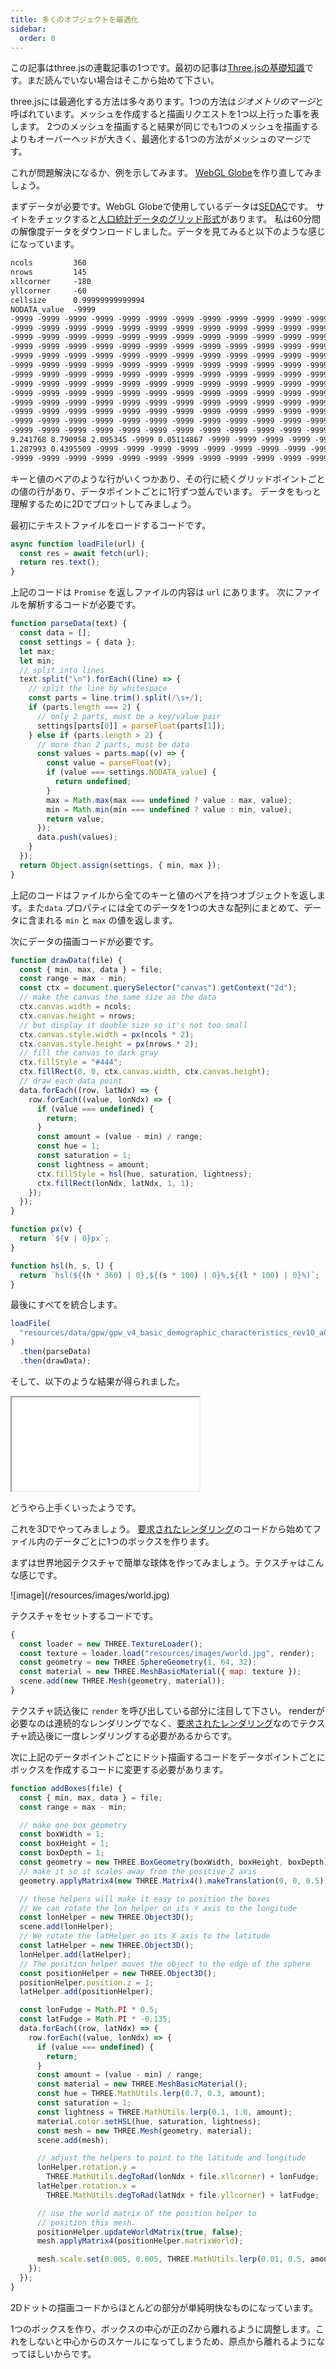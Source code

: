 ```yaml
---
title: 多くのオブジェクトを最適化
sidebar:
  order: 0
---
```


この記事はthree.jsの連載記事の1つです。最初の記事は[Three.jsの基礎知識](fundamentals.html)です。まだ読んでいない場合はそこから始めて下さい。

three.jsには最適化する方法は多々あります。1つの方法は*ジオメトリのマージ*と呼ばれています。メッシュを作成すると描画リクエストを1つ以上行った事を表します。
2つのメッシュを描画すると結果が同じでも1つのメッシュを描画するよりもオーバーヘッドが大きく、最適化する1つの方法がメッシュのマージです。

これが問題解決になるか、例を示してみます。
[WebGL Globe](https://globe.chromeexperiments.com/)を作り直してみましょう。

まずデータが必要です。WebGL Globeで使用しているデータは[SEDAC](http://sedac.ciesin.columbia.edu/gpw/)です。
サイトをチェックすると[人口統計データのグリッド形式](https://beta.sedac.ciesin.columbia.edu/data/set/gpw-v4-basic-demographic-characteristics-rev10)があります。
私は60分間の解像度データをダウンロードしました。データを見てみると以下のような感じになっています。

```txt
ncols         360
nrows         145
xllcorner     -180
yllcorner     -60
cellsize      0.99999999999994
NODATA_value  -9999
-9999 -9999 -9999 -9999 -9999 -9999 -9999 -9999 -9999 -9999 -9999 -9999 ...
-9999 -9999 -9999 -9999 -9999 -9999 -9999 -9999 -9999 -9999 -9999 -9999 ...
-9999 -9999 -9999 -9999 -9999 -9999 -9999 -9999 -9999 -9999 -9999 -9999 ...
-9999 -9999 -9999 -9999 -9999 -9999 -9999 -9999 -9999 -9999 -9999 -9999 ...
-9999 -9999 -9999 -9999 -9999 -9999 -9999 -9999 -9999 -9999 -9999 -9999 ...
-9999 -9999 -9999 -9999 -9999 -9999 -9999 -9999 -9999 -9999 -9999 -9999 ...
-9999 -9999 -9999 -9999 -9999 -9999 -9999 -9999 -9999 -9999 -9999 -9999 ...
-9999 -9999 -9999 -9999 -9999 -9999 -9999 -9999 -9999 -9999 -9999 -9999 ...
-9999 -9999 -9999 -9999 -9999 -9999 -9999 -9999 -9999 -9999 -9999 -9999 ...
-9999 -9999 -9999 -9999 -9999 -9999 -9999 -9999 -9999 -9999 -9999 -9999 ...
-9999 -9999 -9999 -9999 -9999 -9999 -9999 -9999 -9999 -9999 -9999 -9999 ...
-9999 -9999 -9999 -9999 -9999 -9999 -9999 -9999 -9999 -9999 -9999 -9999 ...
-9999 -9999 -9999 -9999 -9999 -9999 -9999 -9999 -9999 -9999 -9999 -9999 ...
9.241768 8.790958 2.095345 -9999 0.05114867 -9999 -9999 -9999 -9999 -999...
1.287993 0.4395509 -9999 -9999 -9999 -9999 -9999 -9999 -9999 -9999 -9999...
-9999 -9999 -9999 -9999 -9999 -9999 -9999 -9999 -9999 -9999 -9999 -9999 ...
```

キーと値のペアのような行がいくつかあり、その行に続くグリッドポイントごとの値の行があり、データポイントごとに1行ずつ並んでいます。
データをもっと理解するために2Dでプロットしてみましょう。

最初にテキストファイルをロードするコードです。

```js
async function loadFile(url) {
  const res = await fetch(url);
  return res.text();
}
```

上記のコードは `Promise` を返しファイルの内容は `url` にあります。
次にファイルを解析するコードが必要です。

```js
function parseData(text) {
  const data = [];
  const settings = { data };
  let max;
  let min;
  // split into lines
  text.split("\n").forEach((line) => {
    // split the line by whitespace
    const parts = line.trim().split(/\s+/);
    if (parts.length === 2) {
      // only 2 parts, must be a key/value pair
      settings[parts[0]] = parseFloat(parts[1]);
    } else if (parts.length > 2) {
      // more than 2 parts, must be data
      const values = parts.map((v) => {
        const value = parseFloat(v);
        if (value === settings.NODATA_value) {
          return undefined;
        }
        max = Math.max(max === undefined ? value : max, value);
        min = Math.min(min === undefined ? value : min, value);
        return value;
      });
      data.push(values);
    }
  });
  return Object.assign(settings, { min, max });
}
```

上記のコードはファイルから全てのキーと値のペアを持つオブジェクトを返します。また`data` プロパティには全てのデータを1つの大きな配列にまとめて、データに含まれる `min` と `max` の値を返します。

次にデータの描画コードが必要です。

```js
function drawData(file) {
  const { min, max, data } = file;
  const range = max - min;
  const ctx = document.querySelector("canvas").getContext("2d");
  // make the canvas the same size as the data
  ctx.canvas.width = ncols;
  ctx.canvas.height = nrows;
  // but display it double size so it's not too small
  ctx.canvas.style.width = px(ncols * 2);
  ctx.canvas.style.height = px(nrows * 2);
  // fill the canvas to dark gray
  ctx.fillStyle = "#444";
  ctx.fillRect(0, 0, ctx.canvas.width, ctx.canvas.height);
  // draw each data point
  data.forEach((row, latNdx) => {
    row.forEach((value, lonNdx) => {
      if (value === undefined) {
        return;
      }
      const amount = (value - min) / range;
      const hue = 1;
      const saturation = 1;
      const lightness = amount;
      ctx.fillStyle = hsl(hue, saturation, lightness);
      ctx.fillRect(lonNdx, latNdx, 1, 1);
    });
  });
}

function px(v) {
  return `${v | 0}px`;
}

function hsl(h, s, l) {
  return `hsl(${(h * 360) | 0},${(s * 100) | 0}%,${(l * 100) | 0}%)`;
}
```

最後にすべてを統合します。

```js
loadFile(
  "resources/data/gpw/gpw_v4_basic_demographic_characteristics_rev10_a000_014mt_2010_cntm_1_deg.asc",
)
  .then(parseData)
  .then(drawData);
```

そして、以下のような結果が得られました。

<iframe src="/editor?url=/manual/examples/gpw-data-viewer.html"></iframe>

どうやら上手くいったようです。

これを3Dでやってみましょう。
[要求されたレンダリング](rendering-on-demand.html)のコードから始めてファイル内のデータごとに1つのボックスを作ります。

まずは世界地図テクスチャで簡単な球体を作ってみましょう。テクスチャはこんな感じです。

<div class="threejs_center">![image](/resources/images/world.jpg)</div>

テクスチャをセットするコードです。

```js
{
  const loader = new THREE.TextureLoader();
  const texture = loader.load("resources/images/world.jpg", render);
  const geometry = new THREE.SphereGeometry(1, 64, 32);
  const material = new THREE.MeshBasicMaterial({ map: texture });
  scene.add(new THREE.Mesh(geometry, material));
}
```

テクスチャ読込後に `render` を呼び出している部分に注目して下さい。
renderが必要なのは連続的なレンダリングでなく、[要求されたレンダリング](rendering-on-demand.html)なのでテクスチャ読込後に一度レンダリングする必要があるからです。

次に上記のデータポイントごとにドット描画するコードをデータポイントごとにボックスを作成するコードに変更する必要があります。

```js
function addBoxes(file) {
  const { min, max, data } = file;
  const range = max - min;

  // make one box geometry
  const boxWidth = 1;
  const boxHeight = 1;
  const boxDepth = 1;
  const geometry = new THREE.BoxGeometry(boxWidth, boxHeight, boxDepth);
  // make it so it scales away from the positive Z axis
  geometry.applyMatrix4(new THREE.Matrix4().makeTranslation(0, 0, 0.5));

  // these helpers will make it easy to position the boxes
  // We can rotate the lon helper on its Y axis to the longitude
  const lonHelper = new THREE.Object3D();
  scene.add(lonHelper);
  // We rotate the latHelper on its X axis to the latitude
  const latHelper = new THREE.Object3D();
  lonHelper.add(latHelper);
  // The position helper moves the object to the edge of the sphere
  const positionHelper = new THREE.Object3D();
  positionHelper.position.z = 1;
  latHelper.add(positionHelper);

  const lonFudge = Math.PI * 0.5;
  const latFudge = Math.PI * -0.135;
  data.forEach((row, latNdx) => {
    row.forEach((value, lonNdx) => {
      if (value === undefined) {
        return;
      }
      const amount = (value - min) / range;
      const material = new THREE.MeshBasicMaterial();
      const hue = THREE.MathUtils.lerp(0.7, 0.3, amount);
      const saturation = 1;
      const lightness = THREE.MathUtils.lerp(0.1, 1.0, amount);
      material.color.setHSL(hue, saturation, lightness);
      const mesh = new THREE.Mesh(geometry, material);
      scene.add(mesh);

      // adjust the helpers to point to the latitude and longitude
      lonHelper.rotation.y =
        THREE.MathUtils.degToRad(lonNdx + file.xllcorner) + lonFudge;
      latHelper.rotation.x =
        THREE.MathUtils.degToRad(latNdx + file.yllcorner) + latFudge;

      // use the world matrix of the position helper to
      // position this mesh.
      positionHelper.updateWorldMatrix(true, false);
      mesh.applyMatrix4(positionHelper.matrixWorld);

      mesh.scale.set(0.005, 0.005, THREE.MathUtils.lerp(0.01, 0.5, amount));
    });
  });
}
```

2Dドットの描画コードからほとんどの部分が単純明快なものになっています。

1つのボックスを作り、ボックスの中心が正のZから離れるように調整します。これをしないと中心からのスケールになってしまうため、原点から離れるようになってほしいからです。

<div class="spread">
  <div>
    <div data-diagram="scaleCenter" style="height: 250px"></div>
    <div class="code">default</div>
  </div>
  <div>
    <div data-diagram="scalePositiveZ" style="height: 250px"></div>
    <div class="code">adjusted</div>
  </div>
</div>

[シーングラフ](scenegraph.html)で説明したように、多くの [`THREE.Object3D`](/api/ja/core/Object3D) オブジェクトでボックスを親にして解決できますが、シーングラフにノードを追加すればするほど遅くなってしまいます。

また `lonHelper`、`latHelper`、`positionHelper`という小さなノード階層を設定します。
これらのオブジェクトを使用し、ボックスを配置する球体の周りの位置を計算します。

<div class="spread">
  <div data-diagram="lonLatPos" style="width: 600px; height: 400px;"></div>
</div>

上記の<span style="color: green;">green bar</span>は `lonHelper` と `longHelper` を表し、赤道上の経度方向に回転させるために使用します。

<span style="color: blue;">blue bar</span> は `latHelper`
を表し、赤道上や赤道下の緯度を回転させるために使用します。
<span style="color: red;">red sphere</span>は `positionHelper`
が提供するオフセットを表します。

地球儀上の位置の計算を手動で行う事もできますが、ほとんどの計算をライブラリ自体に任せてしまうので処理をする必要がありません。

各データポイントに対して [`MeshBasicMaterial`](/api/ja/materials/MeshBasicMaterial) と [`Mesh`](/api/ja/objects/Mesh) を作成し、`positionHelper` のワールド座標を求めてそれを新しい [`Mesh`](/api/ja/objects/Mesh) に適用します。
最後にメッシュを新しい位置で拡大縮小します。

上記のように新しいボックスを作成する度に `latHelper`、`lonHelper`、`positionHelper` を作成できましたが、それではさらに時間がかかります。

これから作るボックスは360 × 145まであります。最大で52000個のボックスです。
いくつかのデータポイントが "NO_DATA "とマークされているので、実際に作成するボックスの数は約19000個です。
1ボックスごとに3つのヘルパーオブジェクトを追加した場合、シーングラフのノードが80000個近くになり、THREE.jsはその位置を計算しなければなりません。
ヘルパーの1つのセットを使用して単にメッシュを使用する事で約60000回の操作を削減できます。

また `lonFudge` と `latFudge` には注意点があります。`lonFudge` はπ/2で1/4回転です。
これは理にかなっています。テクスチャやテクスチャ座標が地球の周りの異なるオフセットから始まる事を意味しているだけです。
一方、`latFudge`についてはなぜπ \* -0.135にする必要があるのか私にはわかりません。

最後に行う必要があるのはローダーの呼出です。

```javascript
loadFile('resources/data/gpw/gpw_v4_basic_demographic_characteristics_rev10_a000_014mt_2010_cntm_1_deg.asc')
.then(parseData)
-  .then(drawData)
+  .then(addBoxes)
+  .then(render);
```

データ読込と解析が終わったら、少なくとも一度は[要求されたレンダリング](rendering-on-demand.html)をする必要があります。

<iframe src="/editor?url=/manual/examples/lots-of-objects-slow.html"></iframe>

上記のサンプルをドラッグして回転させようとすると遅い事に気づくでしょう。

[devtoolsを開いて](debugging-javascript.html)FPS meterをオンにする事でFPSを確認できます。

<div class="threejs_center">
  ![image](/resources/images/bring-up-fps-meter.gif)
</div>

私のマシンでは20fps以下のFPSが表示されています。

<div class="threejs_center">![image](/resources/images/fps-meter.gif)</div>

FPSの遅延はあまり好ましくなく、多くの人々がさらにFPSが遅くなるマシンを持っているのではないでしょうか。最適化を検討した方がいいですね。

このFPS遅延の問題解決では、全てのボックスを1つのジオメトリに統合する事ができます。
現在は19000個前後のボックスを描画してます。1つのジオメトリに統合する事で18999個の操作を削除する事ができます。

以下はボックスを1つのジオメトリに統合する新しいコードです。

```js
function addBoxes(file) {
const {min, max, data} = file;
const range = max - min;

-  // make one box geometry
-  const boxWidth = 1;
-  const boxHeight = 1;
-  const boxDepth = 1;
-  const geometry = new THREE.BoxGeometry(boxWidth, boxHeight, boxDepth);
-  // make it so it scales away from the positive Z axis
-  geometry.applyMatrix4(new THREE.Matrix4().makeTranslation(0, 0, 0.5));

// these helpers will make it easy to position the boxes
// We can rotate the lon helper on its Y axis to the longitude
const lonHelper = new THREE.Object3D();
scene.add(lonHelper);
// We rotate the latHelper on its X axis to the latitude
const latHelper = new THREE.Object3D();
lonHelper.add(latHelper);
// The position helper moves the object to the edge of the sphere
const positionHelper = new THREE.Object3D();
positionHelper.position.z = 1;
latHelper.add(positionHelper);
+  // Used to move the center of the box so it scales from the position Z axis
+  const originHelper = new THREE.Object3D();
+  originHelper.position.z = 0.5;
+  positionHelper.add(originHelper);

const lonFudge = Math.PI * .5;
const latFudge = Math.PI * -0.135;
+  const geometries = [];
data.forEach((row, latNdx) => {
row.forEach((value, lonNdx) => {
if (value === undefined) {
return;
}
const amount = (value - min) / range;

-      const material = new THREE.MeshBasicMaterial();
-      const hue = THREE.MathUtils.lerp(0.7, 0.3, amount);
-      const saturation = 1;
-      const lightness = THREE.MathUtils.lerp(0.1, 1.0, amount);
-      material.color.setHSL(hue, saturation, lightness);
-      const mesh = new THREE.Mesh(geometry, material);
-      scene.add(mesh);

+      const boxWidth = 1;
+      const boxHeight = 1;
+      const boxDepth = 1;
+      const geometry = new THREE.BoxGeometry(boxWidth, boxHeight, boxDepth);

// adjust the helpers to point to the latitude and longitude
lonHelper.rotation.y = THREE.MathUtils.degToRad(lonNdx + file.xllcorner) + lonFudge;
latHelper.rotation.x = THREE.MathUtils.degToRad(latNdx + file.yllcorner) + latFudge;

-      // use the world matrix of the position helper to
-      // position this mesh.
-      positionHelper.updateWorldMatrix(true, false);
-      mesh.applyMatrix4(positionHelper.matrixWorld);
-
-      mesh.scale.set(0.005, 0.005, THREE.MathUtils.lerp(0.01, 0.5, amount));

+      // use the world matrix of the origin helper to
+      // position this geometry
+      positionHelper.scale.set(0.005, 0.005, THREE.MathUtils.lerp(0.01, 0.5, amount));
+      originHelper.updateWorldMatrix(true, false);
+      geometry.applyMatrix4(originHelper.matrixWorld);
+
+      geometries.push(geometry);
});
});

+  const mergedGeometry = BufferGeometryUtils.mergeGeometries(
+      geometries, false);
+  const material = new THREE.MeshBasicMaterial({color:'red'});
+  const mesh = new THREE.Mesh(mergedGeometry, material);
+  scene.add(mesh);

}
```

上記ではボックスジオメトリの中心点を変更していたコードを削除し、代わりに `originHelper` を追加しています。
前は同じジオメトリを19000回も使っていました。
今回は1つ1つのジオメトリを新しく作成し、各ボックスジオメトリの頂点を移動するために `applyMatrix` を使用するので、2回ではなく1回にした方が良いかもしれません。

最後に全てのジオメトリの配列を `BufferGeometryUtils.mergeGeometries` に渡します。
また `BufferGeometryUtils` も含める必要があります。

```js
import * as BufferGeometryUtils from "three/addons/utils/BufferGeometryUtils.js";
```

少なくとも私のマシンでは毎秒60フレームになりました。

<iframe src="/editor?url=/manual/examples/lots-of-objects-merged.html"></iframe>

これで上手くいったのですが、以前はそれぞれのボックスに異なる色がありましたが、1つのメッシュなので1つのマテリアルとなり1つの色だけになります。
これは頂点カラーを使い修正できます。

頂点カラーは頂点ごとに色を追加します。各ボックスの各頂点の全ての色を特定の色に設定する事で、全てのボックスが異なる色を持つようになります。

```js
+const color = new THREE.Color();

const lonFudge = Math.PI * .5;
const latFudge = Math.PI * -0.135;
const geometries = [];
data.forEach((row, latNdx) => {
row.forEach((value, lonNdx) => {
if (value === undefined) {
return;
}
const amount = (value - min) / range;

const boxWidth = 1;
const boxHeight = 1;
const boxDepth = 1;
const geometry = new THREE.BoxGeometry(boxWidth, boxHeight, boxDepth);

// adjust the helpers to point to the latitude and longitude
lonHelper.rotation.y = THREE.MathUtils.degToRad(lonNdx + file.xllcorner) + lonFudge;
latHelper.rotation.x = THREE.MathUtils.degToRad(latNdx + file.yllcorner) + latFudge;

// use the world matrix of the origin helper to
// position this geometry
positionHelper.scale.set(0.005, 0.005, THREE.MathUtils.lerp(0.01, 0.5, amount));
originHelper.updateWorldMatrix(true, false);
geometry.applyMatrix4(originHelper.matrixWorld);

+    // compute a color
+    const hue = THREE.MathUtils.lerp(0.7, 0.3, amount);
+    const saturation = 1;
+    const lightness = THREE.MathUtils.lerp(0.4, 1.0, amount);
+    color.setHSL(hue, saturation, lightness);
+    // get the colors as an array of values from 0 to 255
+    const rgb = color.toArray().map(v => v * 255);
+
+    // make an array to store colors for each vertex
+    const numVerts = geometry.getAttribute('position').count;
+    const itemSize = 3;  // r, g, b
+    const colors = new Uint8Array(itemSize * numVerts);
+
+    // copy the color into the colors array for each vertex
+    colors.forEach((v, ndx) => {
+      colors[ndx] = rgb[ndx % 3];
+    });
+
+    const normalized = true;
+    const colorAttrib = new THREE.BufferAttribute(colors, itemSize, normalized);
+    geometry.setAttribute('color', colorAttrib);

geometries.push(geometry);
});
});
```

上記のコードではジオメトリから `position` を取得して必要な頂点の数を調べています。
次に色を入れるための変数を `Uint8Array` で作成します。その後に `geometry.setAttribute` を呼び出して属性として追加します。

最後に頂点カラーを扱うようにthree.jsで指定する必要があります。

```js
const mergedGeometry = BufferGeometryUtils.mergeGeometries(
geometries, false);
-const material = new THREE.MeshBasicMaterial({color:'red'});
+const material = new THREE.MeshBasicMaterial({
+  vertexColors: true,
+});
const mesh = new THREE.Mesh(mergedGeometry, material);
scene.add(mesh);
```

これで色を取り戻す事ができました。

<iframe src="/editor?url=/manual/examples/lots-of-objects-merged-vertexcolors.html"></iframe>

ジオメトリのマージは一般的な最適化手法です。
例えば100本の木を1つのジオメトリに統合したり、個々の岩の山を1つの岩のジオメトリに統合したり、個々の杭から1つの柵メッシュに統合したりする事ができます。
別の例としてマインクラフトではそれぞれのキューブを個別に描画するのではなく、マージされたキューブのグループを作成したり描画されない面は選択的に削除したりします。

全てを1つのメッシュにする問題点としては、以前は分離されていた部分を移動する事が容易ではなくなった事です。
ユースケースに応じて創造的なソリューションがあります。
1つは[別の記事](optimize-lots-of-objects-animated.html)で紹介します。

<canvas id="c"></canvas>

<span>Script:src="../resources/threejs-lots-of-objects.js"</span>
